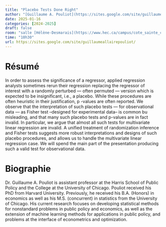 ```yaml
---
title: "Placebo Tests Done Right"
author: "[Guillaume A. Pouliot](https://sites.google.com/site/guillaumeallairepouliot/)"
date: 2025-01-16
categories: [2024-2025]
draft: false
room: "salle [Hélène-Desmarais](https://www.hec.ca/campus/cote_sainte_catherine/1er_etage/salles_cours/hdesmarais.html)"
time: "10h30"
url: https://sites.google.com/site/guillaumeallairepouliot/
---
```


# Résumé


In order to assess the significance of a regressor, applied regression analysts sometimes rerun their regression replacing the regressor of interest with a randomly perturbed --- often permuted --- version which is expected to be insignificant, i.e., a placebo. While these procedures are often heuristic in their justification, p -values are often reported. We observe that the interpretation of such placebo tests --- for observational data --- as Fisher test –designed for experimental data– is common bu misleading, and that many such placebo tests and p-values are in fact invalid. In particular, we argue that almost all such tests for multivariate linear regression are invalid. A unified treatment of randomization inference and Fisher tests suggests more robust interpretations and designs of such placebo procedures, and allows us to handle the multivariate linear regression case.  We will spend the main part of the presentation producing such a valid test for observational data.


# Biographie

Dr. Guillaume A. Pouliot is assistant professor at the Harris School of Public Policy and the College at the University of Chicago. Pouliot received his PhD from Harvard University.  Previously, he received his B.A. (Honors) in economics as well as his M.S. (concurrent) in statistics from the University of Chicago. His current research focuses on developing statistical methods for nonstandard problems in public policy and economics, as well as the extension of machine learning methods for applications in public policy, and problems at the interface of econometrics and optimization. 
